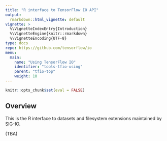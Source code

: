 ```yaml
---
title: "R interface to TensorFlow IO API"
output: 
  rmarkdown::html_vignette: default
vignette: >
  %\VignetteIndexEntry{Introduction}
  %\VignetteEngine{knitr::rmarkdown}
  %\VignetteEncoding{UTF-8}
type: docs
repo: https://github.com/tensorflow/io
menu:
  main:
    name: "Using TensorFlow IO"
    identifier: "tools-tfio-using"
    parent: "tfio-top"
    weight: 10
---
```


```r
knitr::opts_chunk$set(eval = FALSE)
```

## Overview

This is the R interface to datasets and filesystem extensions maintained by SIG-IO.

(TBA)
